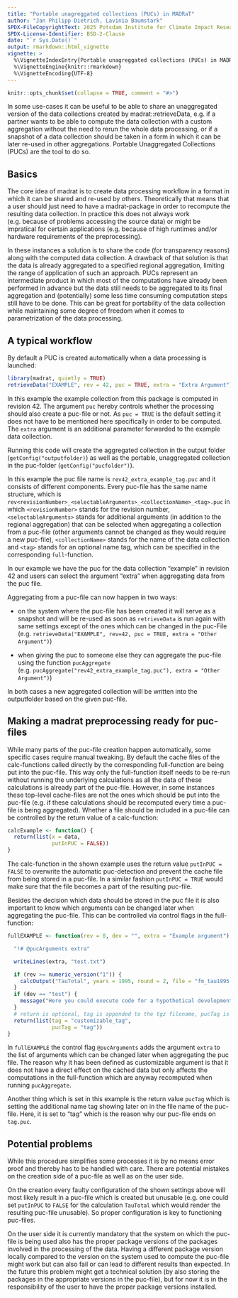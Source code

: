 ```yaml
---
title: "Portable unagreggated collections (PUCs) in MADRaT"
author: "Jan Philipp Dietrich, Lavinia Baumstark"
SPDX-FileCopyrightText: 2025 Potsdam Institute for Climate Impact Research (PIK)
SPDX-License-Identifier: BSD-2-Clause
date: "`r Sys.Date()`"
output: rmarkdown::html_vignette
vignette: >
  %\VignetteIndexEntry{Portable unagreggated collections (PUCs) in MADRaT}
  %\VignetteEngine{knitr::rmarkdown}
  %\VignetteEncoding{UTF-8}
---
```


```r
knitr::opts_chunk$set(collapse = TRUE, comment = "#>")
```

In some use-cases it can be useful to be able to share an unaggregated version of the data collections created by madrat::retrieveData, e.g. if a partner wants to be able to compute the data collection with a custom aggregation without the need to rerun the whole data processing, or if a snapshot of a data collection should be taken in a form in which it can be later re-used in other aggregations. Portable Unaggregated Collections (PUCs) are the tool to do so. 


## Basics

The core idea of madrat is to create data processing workflow in a format in which it can be shared and re-used by others. Theoretically that means that a user should just need to have a madrat-package in order to recompute the resulting data collection. In practice this does not always work (e.g. because of problems accessing the source data) or might be impratical for certain applications (e.g. because of high runtimes and/or hardware requirements of the preprocessing). 

In these instances a solution is to share the code (for transparency reasons) along with the computed data collection. A drawback of that solution is that the data is already aggregated to a specified regional aggregation, limiting the range of application of such an approach. PUCs represent an intermediate product in which most of the computations have already been performed in advance but the data still needs to be aggregated to its final aggregation and (potentially) some less time consuming computation steps still have to be done. This can be great for portability of the data collection while maintaining some degree of freedom when it comes to parametrization of the data processing. 

## A typical workflow

By default a PUC is created automatically when a data processing is launched:


```r
library(madrat, quietly = TRUE)
retrieveData("EXAMPLE", rev = 42, puc = TRUE, extra = "Extra Argument")
```

In this example the example collection from this package is computed in revision 42. The argument `puc` hereby controls whether the processing should also create a puc-file or not. As `puc = TRUE` is the default setting it does not have to be mentioned here specifically in order to be computed. The `extra` argument is an additional parameter forwarded to the example data collection.

Running this code will create the aggregated collection in the output folder (`getConfig("outputfolder)`) as well as the portable, unaggregated collection in the puc-folder (`getConfig("pucfolder")`).

In this example the puc file name is `rev42_extra_example_tag.puc` and it consists of different components. Every puc-file has the same name structure, which is `rev<revisionNumber>_<selectableArguments>_<collectionName>_<tag>.puc` in which `<revisionNumber>` stands for the revision number, `<selectableArguments>` stands for additional arguments (in addition to the regional aggregation) that can be selected when aggregating a collection from a puc-file (other arguments cannot be changed as they would require a new puc-file), `<collectionName>` stands for the name of the data collection and `<tag>` stands for an optional name tag, which can be specified in the corresponding `full`-function.

In our example we have the puc for the data collection "example" in revision 42 and users can select the argument "extra" when aggregating data from the puc file.

Aggregating from a puc-file can now happen in two ways:

* on the system where the puc-file has been created it will serve as a snapshot and will be re-used as soon as `retrieveData` is run again with same settings except of the ones which can be changed in the puc-File (e.g. `retrieveData("EXAMPLE", rev=42, puc = TRUE, extra = "Other Argument")`)

* when giving the puc to someone else they can aggregate the puc-file using the function `pucAggregate` (e.g. `pucAggregate("rev42_extra_example_tag.puc"), extra = "Other Argument")`)

In both cases a new aggregated collection will be written into the outputfolder based on the given puc-file.

## Making a madrat preprocessing ready for puc-files

While many parts of the puc-file creation happen automatically, some specific cases require manual tweaking. By default the cache files of the calc-functions called directly by the corresponding full-function are being put into the puc-file. This way only the full-function itself needs to be re-run without running the underlying calculations as all the data of these calculations is already part of the puc-file. However, in some instances
these top-level cache-files are not the ones which should be put into the puc-file (e.g. if these calculations should be recomputed every time a puc-file is being aggregated). Whether a file should be included in a puc-file can be controlled by the return value of a calc-function:

```r
calcExample <- function() {
  return(list(x = data,
              putInPUC = FALSE))
}
```

The calc-function in the shown example uses the return value `putInPUC = FALSE` to overwrite the automatic puc-detection and prevent the cache file from being stored in a puc-file. In a similar fashion `putInPUC = TRUE` would make sure that the file becomes a part of the resulting puc-file.

Besides the decision which data should be stored in the puc file it is also important to know which arguments can be changed later when aggregating the puc-file. This can be controlled via control flags in the full-function:

```r
fullEXAMPLE <- function(rev = 0, dev = "", extra = "Example argument") {

  "!# @pucArguments extra"

  writeLines(extra, "test.txt")

  if (rev >= numeric_version("1")) {
    calcOutput("TauTotal", years = 1995, round = 2, file = "fm_tau1995.cs4")
  }
  if (dev == "test") {
    message("Here you could execute code for a hypothetical development version called \"test\"")
  }
  # return is optional, tag is appended to the tgz filename, pucTag is appended to the puc filename
  return(list(tag = "customizable_tag",
              pucTag = "tag"))
}
```

In `fullEXAMPLE` the control flag `@pucArguments` adds the argument `extra` to the list of arguments which can be changed later when aggregating the puc file. The reason why it has been defined as customizable argument is that it does not have a direct effect on the cached data but only affects the computations in the full-function which are anyway recomputed when running `pucAggregate`. 

Another thing which is set in this example is the return value `pucTag` which is setting the additional name tag showing later on in the file name of the puc-file. Here, it is set to "tag" which is the reason why our puc-file ends on `tag.puc`.

## Potential problems

While this procedure simplifies some processes it is by no means error proof and thereby has to be handled with care. There are potential mistakes on the creation side of a puc-file as well as on the user side.

On the creation every faulty configuration of the shown settings above will most likely result in a puc-file which is created but unusable (e.g. one could set `putInPUC` to `FALSE` for the calculation `TauTotal` which would render the resulting puc-file unusable). So proper configuration is key to functioning puc-files.

On the user side it is currently mandatory that the system on which the puc-file is being used also has the proper package versions of the packages involved in the processing of the data. Having a different package version locally compared to the version on the system used to compute the puc-file might work but can also fail or can lead to different results than expected. In the future this problem might get a technical solution (by also storing the packages in the appropriate versions in the puc-file), but for now it is in the responsibility of the user to have the proper package versions installed.
